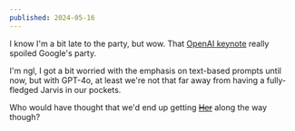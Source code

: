 ```yaml
---
published: 2024-05-16
---
```


I know I'm a bit late to the party, but wow. That [OpenAI keynote](https://www.youtube.com/live/dqaccb9tdaw?si=xshfxygwomlexqjz) really spoiled Google's party.

I'm ngl, I got a bit worried with the emphasis on text-based prompts until now, but with GPT-4o, at least we're not that far away from having a fully-fledged Jarvis in our pockets.

Who would have thought that we'd end up getting ~~[Her](https://www.imdb.com/title/tt1798709)~~ along the way though?
